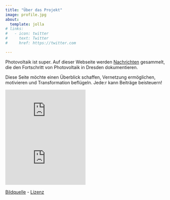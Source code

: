 ```yaml
---
title: "Über das Projekt"
image: profile.jpg
about:
  template: jolla
# links:
#   - icon: twitter
#     text: Twitter
#     href: https://twitter.com

---
```


Photovoltaik ist super. Auf dieser Webseite werden [Nachrichten](news.qmd) gesammelt, die den Fortschritt von Photovoltaik in Dresden dokumentieren.

Diese Seite möchte einen Überblick schaffen, Vernetzung ermöglichen, motivieren und Transformation beflügeln. Jede:r kann Beiträge beisteuern!

<iframe data-w-token="f8b4bf51ed06ab7255bb" data-w-type="pop-in" frameborder="0" scrolling="no" marginheight="0" marginwidth="0" src="https://0jxo1.mjt.lu/wgt/0jxo1/1kr/form?c=a40f3057" width="50%"></iframe>
<iframe data-w-token="f8b4bf51ed06ab7255bb" data-w-type="trigger" frameborder="0" scrolling="no" marginheight="0" marginwidth="0" src="https://0jxo1.mjt.lu/wgt/0jxo1/1kr/trigger?c=d37cb2d2" width="50%"></iframe>
<script type="text/javascript" src="https://app.mailjet.com/pas-nc-pop-in-v1.js"></script>

<!-- Die Sonne liefert tagtäglich viel Energie, die nutzbar gemacht werden kann!  -->

<!-- Auf dieser Seite werden Nachrichten gesammelt, die den Fortschritt des Solarenergieanlagenausbaus in Dresden thematisieren. Jeder kann Beiträge vorschlagen! -->

<!-- Der Gedanke ist, dass die Sichtbarmachung dieses Transformationsprozesses diesen Prozess beflügeln kann! Auch könnten über diese Seite perspektivisch Kontaktmöglichkeiten zwischen Menschen, die gern den Photovoltaikanlagenausbau voranbringen möchten, geschaffen werden.  -->

[Bildquelle](https://commons.wikimedia.org/wiki/File:SoSie%2BSoSchiff_Ansicht.jpg) - [Lizenz](https://creativecommons.org/licenses/by-sa/3.0/deed.en)